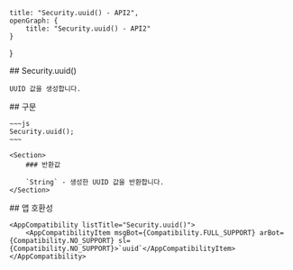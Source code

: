 
    title: "Security.uuid() - API2",
    openGraph: {
        title: "Security.uuid() - API2"
    }
}

<Section>
    ## Security.uuid()

    UUID 값을 생성합니다.
</Section>
<Section>
    ## 구문

    ~~~js
    Security.uuid();
    ~~~

    <Section>
        ### 반환값

        `String` - 생성한 UUID 값을 반환합니다.
    </Section>
</Section>
<Section>
    ## 앱 호환성

    <AppCompatibility listTitle="Security.uuid()">
        <AppCompatibilityItem msgBot={Compatibility.FULL_SUPPORT} arBot={Compatibility.NO_SUPPORT} sl={Compatibility.NO_SUPPORT}>`uuid`</AppCompatibilityItem>
    </AppCompatibility>
</Section>